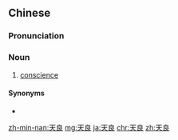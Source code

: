 ==Chinese==
{{zh-forms}}

===Pronunciation===
{{zh-pron
|m=tiānliáng
|h=pfs=thiên-liòng
|mn=thian-liâng/thian-liông
|cat=n
}}

===Noun===
{{zh-noun}}
# [[conscience]]

====Synonyms====
* {{zh-l|良心}}

[[zh-min-nan:天良]]
[[mg:天良]]
[[ja:天良]]
[[chr:天良]]
[[zh:天良]]